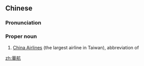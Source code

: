 {{also|华航}}
==Chinese==
{{zh-forms|s=华航}}

===Pronunciation===
{{zh-pron
|m=Huáháng
|c=waa4 hong4
|mn=Hôa-hâng
|cat=pn
}}

===Proper noun===
{{zh-proper noun}}

# [[w:China Airlines|China Airlines]] (the largest airline in Taiwan), abbreviation of {{zh-l|中華航空}}

[[zh:華航]]